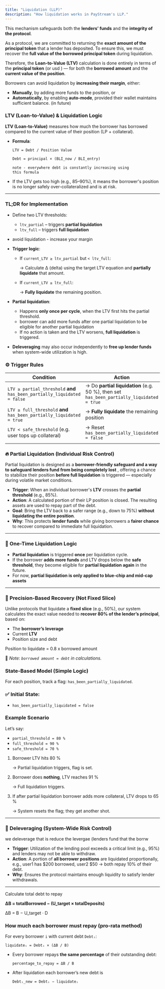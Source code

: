 ```yaml
---
title: "Liquidation (LLP)"
description: "How liquidation works in PayStream's LLP."
---
```


This mechanism safeguards both the **lenders’ funds** and the **integrity of the protocol**.

As a protocol, we are committed to returning the **exact amount of the principal token** that a lender has deposited. To ensure this, we must recover the **full value of the borrowed principal token** during liquidation.

Therefore, the **Loan-to-Value (LTV)** calculation is done entirely in terms of the **principal token** (or usd ) — for both the **borrowed amount** and the **current value of the position**.

Borrowers can avoid liquidation by **increasing their margin**, either:

- **Manually**, by adding more funds to the position, or
- **Automatically**, by enabling **auto-mode**, provided their wallet maintains sufficient balance. (in future)

### **LTV (Loan-to-Value) & Liquidation Logic**

**LTV (Loan-to-Value)** measures how much the borrower has borrowed compared to the current value of their position (LP + collateral).

- **Formula**:
    
    `LTV = Debt / Position Value`
    
    ```markdown
    Debt = principal × (BLI_now / BLI_entry)
    
    note - everywhere debt is constantly increasing using 
    this formula
    ```
    
- If the LTV gets too high (e.g., 85–90%), it means the borrower's position is no longer safely over-collateralized and is at risk.

---

### TL;DR for Implementation

- Define two LTV thresholds:
    - `ltv_partial` – triggers **partial liquidation**
    - `ltv_full` – triggers **full liquidation**
- avoid liquidation - increase your margin
- **Trigger logic**:
    - If `current_LTV ≥ ltv_partial` but `< ltv_full`:
        
        → Calculate Δ (delta) using the target LTV equation and **partially liquidate** that amount.
        
    - If `current_LTV ≥ ltv_full`:
        
        → **Fully liquidate** the remaining position.
        
- **Partial liquidation**:
    - Happens **only once per cycle**, when the LTV first hits the partial threshold.
    - borrower can add more funds after one partial liquidation to be eligible for another partial liquidation
    - If no action is taken and the LTV worsens, **full liquidation** is triggered.
- **Deleveraging** may also occur independently to **free up lender funds** when system-wide utilization is high.

### ⚙️ Trigger Rules

| Condition | Action |
| --- | --- |
| `LTV ≥ partial_threshold` **and** `has_been_partially_liquidated = false` | → Do **partial liquidation** (e.g. 50 %), then set `has_been_partially_liquidated = true` |
| `LTV ≥ full_threshold` **and** `has_been_partially_liquidated = true` | → **Fully liquidate** the remaining position |
| `LTV < safe_threshold` (e.g. user tops up collateral) | → Reset `has_been_partially_liquidated = false` |
|  |  |

### 🔥 **Partial Liquidation (Individual Risk Control)**

Partial liquidation is designed as a **borrower-friendly safeguard and a way to safeguard lenders fund from being completely lost** , offering a chance to stabilize their position **before full liquidation** is triggered — especially during volatile market conditions.

- **Trigger**: When an individual borrower's **LTV** crosses the **partial threshold** (e.g., 85%).
- **Action**: A calculated portion of their LP position is closed. The resulting assets are used to repay part of the debt.
- **Goal**: Bring the LTV back to a safer range (e.g., down to 75%) **without liquidating the entire position**.
- **Why**: This protects **lender funds** while giving borrowers a **fairer chance** to recover compared to immediate full liquidation.

---

### 🔁 One-Time Liquidation Logic

- **Partial liquidation** is triggered **once** per liquidation cycle.
- If the borrower **adds more funds** and LTV drops below the **safe threshold**, they become eligible for **partial liquidation again** in the future.
- For now, **partial liquidation is only applied to blue-chip and mid-cap assets**

---

### 💸 Precision-Based Recovery (Not Fixed Slice)

Unlike protocols that liquidate a **fixed slice** (e.g., 50%), our system calculates the exact value needed to **recover 80% of the lender’s principal**, based on:

- The **borrower’s leverage**
- Current **LTV**
- Position size and debt

Position to liquidate = 0.8 x borrowed amount 

📌 *Note: `borrowed amount = debt` in calculations.*

### State-Based Model (Simple Logic)

For each position, track a flag: `has_been_partially_liquidated`.

### ✅ Initial State:

- `has_been_partially_liquidated = false`

### Example Scenario

Let’s say:

- `partial_threshold = 80 %`
- `full_threshold = 90 %`
- `safe_threshold = 70 %`
1. Borrower LTV hits 80 %
    
    → Partial liquidation triggers, flag is set.
    
2. Borrower does **nothing**, LTV reaches 91 %
    
    → Full liquidation triggers.
    
3. If after partial liquidation borrower adds more collateral, LTV drops to 65 %
    
    → System resets the flag; they get another shot.
    

---

### 🌊 **Deleveraging (System-Wide Risk Control)**

we deleverage that is reduce the levergae (lenders fund that the borrw

- **Trigger**: Utilization of the lending pool exceeds a critical limit (e.g., 95%) and lenders may not be able to withdraw.
- **Action**: A portion of **all borrower positions** are liquidated proportionally, e.g., user1 has $200 borrowed, user2 $50 → both repay 10% of their debt.
- **Why**: Ensures the protocol maintains enough liquidity to satisfy lender withdrawals.

---

Calculate total debt to repay

**ΔB = totalBorrowed − (U_target × totalDeposits)**

ΔB = B − U_target · D

### How much each borrower must repay (pro-rata method)

For every borrower `i` with current debt `Debtᵢ`:

```
liquidateᵢ = Debtᵢ × (ΔB / B)
```

- Every borrower repays **the same percentage** of their outstanding debt:
    
    `percentage_to_repay = ΔB / B`
    
- After liquidation each borrower’s new debt is
    
    `Debtᵢ_new = Debtᵢ − liquidateᵢ` 